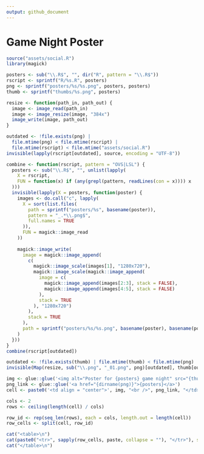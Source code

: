 ```yaml
---
output: github_document
---
```


# Game Night Poster

```r
source("assets/social.R")
library(magick)

posters <- sub("\\.R$", "", dir("R", pattern = "\\.R$"))
rscript <- sprintf("R/%s.R", posters)
png <- sprintf("posters/%s/%s.png", posters, posters)
thumb <- sprintf("thumbs/%s.png", posters)

resize <- function(path_in, path_out) {
  image <- image_read(path_in)
  image <- image_resize(image, "384x")
  image_write(image, path_out)
}

outdated <- !file.exists(png) | 
  file.mtime(png) < file.mtime(rscript) | 
  file.mtime(rscript) < file.mtime("assets/social.R")
invisible(lapply(rscript[outdated], source, encoding = "UTF-8"))

combine <- function(rscript, pattern = "OVS|LSL") {
  posters <- sub("\\.R$", "", unlist(lapply(
    X = rscript,
    FUN = function(x) if (any(grepl(pattern, readLines(con = x)))) x
  )))
  invisible(lapply(X = posters, function(poster) {
    images <- do.call("c", lapply(
      X = sort(list.files(
        path = sprintf("posters/%s", basename(poster)), 
        pattern = "_.*\\.png$", 
        full.names = TRUE
      )), 
      FUN = magick::image_read
    ))
    
    magick::image_write(
      image = magick::image_append(
        c(
          magick::image_scale(images[1], "1280x720"),
          magick::image_scale(magick::image_append(
            image = c(
              magick::image_append(images[2:3], stack = FALSE),
              magick::image_append(images[4:5], stack = FALSE)
            ), 
            stack = TRUE
          ), "1280x720")
        ),
        stack = TRUE
      ), 
      path = sprintf("posters/%s/%s.png", basename(poster), basename(poster))
    )
  }))
}
combine(rscript[outdated])

outdated <- !file.exists(thumb) | file.mtime(thumb) < file.mtime(png)
invisible(Map(resize, sub("\\.png", "_01.png", png)[outdated], thumb[outdated]))
```

```r
img <- glue::glue('<img alt="Poster for {posters} game night" src="{thumb}" width="384" height="216" />')
png_link <- glue::glue('<a href="{dirname(png)}">{posters}</a>')
cell <- paste0('<td align = "center">', img, "<br />", png_link, "</td>")

cols <- 2
rows <- ceiling(length(cell) / cols)

row_id <- rep(seq_len(rows), each = cols, length.out = length(cell))
row_cells <- split(cell, row_id)

cat("<table>\n")
cat(paste0("<tr>", sapply(row_cells, paste, collapse = ""), "</tr>"), sep = "")
cat("</table>\n")
```
